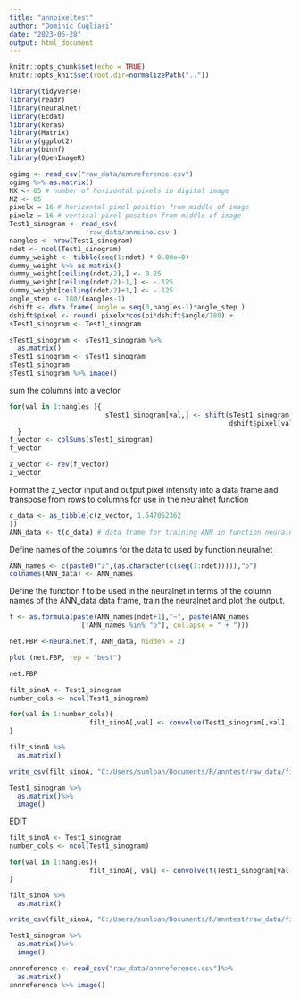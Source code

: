 ```yaml
---
title: "annpixeltest"
author: "Dominic Cugliari"
date: "2023-06-28"
output: html_document
---
```


```r
knitr::opts_chunk$set(echo = TRUE)
knitr::opts_knit$set(root.dir=normalizePath(".."))
```

```r
library(tidyverse)
library(readr)
library(neuralnet)
library(Ecdat)
library(keras)
library(Matrix)
library(ggplot2)
library(binhf)
library(OpenImageR)
```



```r
ogimg <- read_csv("raw_data/annreference.csv")
ogimg %>% as.matrix()
NX <- 65 # number of horizontal pixels in digital image
NZ <- 65
pixelx = 16 # horizontal pixel position from middle of image 
pixelz = 16 # vertical pixel position from middle of image
Test1_sinogram <- read_csv(
                   'raw_data/annsino.csv')
nangles <- nrow(Test1_sinogram)
ndet <- ncol(Test1_sinogram)
dummy_weight <- tibble(seq(1:ndet) * 0.00e+0)
dummy_weight %>% as.matrix()
dummy_weight[ceiling(ndet/2),] <- 0.25
dummy_weight[ceiling(ndet/2)-1,] <- -.125
dummy_weight[ceiling(ndet/2)+1,] <- -.125
angle_step <- 180/(nangles-1)
dshift <- data.frame( angle = seq(0,nangles-1)*angle_step )
dshift$pixel <- round( pixelx*cos(pi*dshift$angle/180) +                                    pixelz*sin(pi*dshift$angle/180) )
sTest1_sinogram <- Test1_sinogram
```

```r
sTest1_sinogram <- sTest1_sinogram %>%
  as.matrix()
sTest1_sinogram <- sTest1_sinogram
sTest1_sinogram
sTest1_sinogram %>% image()

```

sum the columns into a vector

```r
for(val in 1:nangles ){
                        sTest1_sinogram[val,] <- shift(sTest1_sinogram[val,],
                                                       dshift$pixel[val], dir = "left")
  }
f_vector <- colSums(sTest1_sinogram)
f_vector
```

```r
z_vector <- rev(f_vector)
z_vector
```
Format the z_vector input and output pixel intensity into a data frame and transpose from rows to columns for use in the neuralnet function

```r
c_data <- as_tibble(c(z_vector, 1.547052362
))
ANN_data <- t(c_data) # data frame for training ANN in function neuralnet
```

Define names of the columns for the data to used by function neuralnet

```r
ANN_names <- c(paste0("z",(as.character(c(seq(1:ndet))))),"o")
colnames(ANN_data) <- ANN_names
```

Define the function f to be used in the neuralnet in terms of the column names of the ANN_data data frame, train the neuralnet and plot the output.

```r
f <- as.formula(paste(ANN_names[ndet+1],"~", paste(ANN_names
                  [!ANN_names %in% "o"], collapse = " + ")))

net.FBP <-neuralnet(f, ANN_data, hidden = 2)

plot (net.FBP, rep = "best")

net.FBP

```

```r
filt_sinoA <- Test1_sinogram
number_cols <- ncol(Test1_sinogram)

for(val in 1:number_cols){
                    filt_sinoA[,val] <- convolve(Test1_sinogram[,val], net.FBP$startweights[[1]][[1]][2:94,1], type ="circular")
}

filt_sinoA %>% 
  as.matrix()

write_csv(filt_sinoA, "C:/Users/sumloan/Documents/R/anntest/raw_data/filtsino2.csv")

Test1_sinogram %>%
  as.matrix()%>%
  image()
```



EDIT

```r
filt_sinoA <- Test1_sinogram
number_cols <- ncol(Test1_sinogram)

for(val in 1:nangles){
                    filt_sinoA[, val] <- convolve(t(Test1_sinogram[val,]), net.FBP$startweights[[1]][[1]][2:94,1], type ="circular")
}

filt_sinoA %>% 
  as.matrix()

write_csv(filt_sinoA, "C:/Users/sumloan/Documents/R/anntest/raw_data/filtsino2.csv")

Test1_sinogram %>%
  as.matrix()%>%
  image()
```















```r
annreference <- read_csv("raw_data/annreference.csv")%>%
  as.matrix()
annreference %>% image()


```
















































